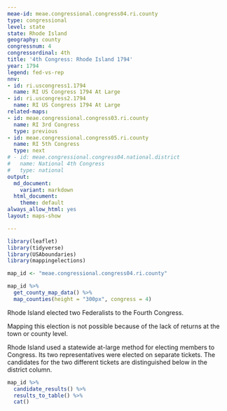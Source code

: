 ```yaml
---
meae-id: meae.congressional.congress04.ri.county
type: congressional
level: state
state: Rhode Island
geography: county
congressnum: 4
congressordinal: 4th
title: '4th Congress: Rhode Island 1794'
year: 1794
legend: fed-vs-rep
nnv:
- id: ri.uscongress1.1794
  name: RI US Congress 1794 At Large
- id: ri.uscongress2.1794
  name: RI US Congress 1794 At Large
related-maps:
- id: meae.congressional.congress03.ri.county
  name: RI 3rd Congress
  type: previous
- id: meae.congressional.congress05.ri.county
  name: RI 5th Congress
  type: next
# - id: meae.congressional.congress04.national.district
#   name: National 4th Congress
#   type: national
output:
  md_document:
    variant: markdown
  html_document:
    theme: default
always_allow_html: yes
layout: maps-show

---
```


```r
library(leaflet)
library(tidyverse)
library(USAboundaries)
library(mappingelections)

map_id <- "meae.congressional.congress04.ri.county"
```

<div class="map">

```r
map_id %>%
  get_county_map_data() %>% 
  map_counties(height = "300px", congress = 4)
```

</div>

Rhode Island elected two Federalists to the Fourth Congress. 

Mapping this election is not possible because of the lack of returns at the town or county level. 

Rhode Island used a statewide at-large method for electing members to Congress. Its two representatives were elected on separate tickets. The candidates for the two different tickets are distinguished below in the district column.

<div class="results-table">

```r
map_id %>%
  candidate_results() %>%
  results_to_table() %>%
  cat()
```

</div>

